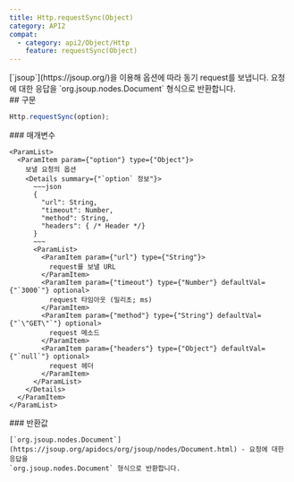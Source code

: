 ```yaml
---
title: Http.requestSync(Object)
category: API2
compat:
  - category: api2/Object/Http
    feature: requestSync(Object)
---
```


<Section>
  [`jsoup`](https://jsoup.org/)을 이용해 옵션에 따라 동기 request를 보냅니다. 요청에 대한 응답을 `org.jsoup.nodes.Document` 형식으로 반환합니다.
</Section>
<Section>
  ## 구문

  ~~~js
  Http.requestSync(option);
  ~~~

  <Section>
    ### 매개변수

    <ParamList>
      <ParamItem param={"option"} type={"Object"}>
        보낼 요청의 옵션
        <Details summary={"`option` 정보"}>
          ~~~json
          {
            "url": String,
            "timeout": Number,
            "method": String,
            "headers": { /* Header */}
          }
          ~~~
          <ParamList>
            <ParamItem param={"url"} type={"String"}>
              request를 보낼 URL
            </ParamItem>
            <ParamItem param={"timeout"} type={"Number"} defaultVal={"`3000`"} optional>
              request 타임아웃 (밀리초; ms)
            </ParamItem>
            <ParamItem param={"method"} type={"String"} defaultVal={"`\"GET\"`"} optional>
              request 메소드
            </ParamItem>
            <ParamItem param={"headers"} type={"Object"} defaultVal={"`null`"} optional>
              request 헤더
            </ParamItem>
          </ParamList>
        </Details>
      </ParamItem>
    </ParamList>
  </Section>
  <Section>
    ### 반환값

    [`org.jsoup.nodes.Document`](https://jsoup.org/apidocs/org/jsoup/nodes/Document.html) - 요청에 대한 응답을
    `org.jsoup.nodes.Document` 형식으로 반환합니다.
  </Section>
</Section>